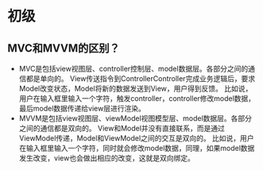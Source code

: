 # 初级
## MVC和MVVM的区别？
* MVC是包括view视图层、controller控制层、model数据层。各部分之间的通信都是单向的。
View传送指令到ControllerController完成业务逻辑后，要求Model改变状态，Model将新的数据发送到View，用户得到反馈。
比如说，用户在输入框里输入一个字符，触发controller，controller修改model数据，最后model数据传递给view层进行渲染。
* MVVM是包括view视图层、viewModel视图模型层、model数据层。各部分之间的通信都是双向的。
View和Model并没有直接联系，而是通过ViewModel传递，Model和ViewModel之间的交互是双向的。
比如说，用户在输入框里输入一个字符，同时就会修改model数据，同理，如果model数据发生改变，view也会做出相应的改变，这就是双向绑定。
